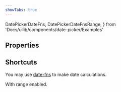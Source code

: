 ```yaml
---
showTabs: true
---
```


  DatePickerDateFns,
  DatePickerDateFnsRange,
} from 'Docs/uilib/components/date-picker/Examples'

## Properties

<PropertiesTable props={DatePickerProperties} />

## Shortcuts

You may use [date-fns](https://date-fns.org) to make date calculations.

<VisibleWhenNotVisualTest>
  <DatePickerDateFns />
</VisibleWhenNotVisualTest>

With range enabled.

<VisibleWhenNotVisualTest>
  <DatePickerDateFnsRange />
</VisibleWhenNotVisualTest>
